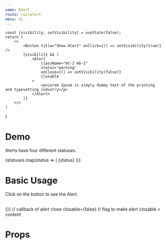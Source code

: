 ```yaml
---
name: Alert
route: /ui/alert
menu: Ui
---
```



    const [visibility, setVisibility] = useState(false);
    return (
        <>
            <Button title="Show Alert" onClick={() => setVisibility(true)} />
            {visibility && (
                <Alert
                    className="mt-2 mb-2"
                    status='warning'
                    onClose={() => setVisibility(false)}
                    closable
                >
                    <p>Lorem Ipsum is simply dummy text of the printing and typesetting industry</p>
                </Alert>
            )}
        </>
    )
}

# Demo
Alerts have four different statuses.

<div className="pt-1 pb-3">
    <Row>
        {statuses.map(status => (
            <Col xs={3}>
                <Alert
                    closable={false}
                    status={status}
                >
                    {status}
                </Alert>
            </Col>
        ))}
    </Row>
</div>

# Basic Usage
Click on the button to see the Alert.

<AlertComponent />
<br />

<Playground>
<Alert
    className='foobar'         // class for Alert wrapper
    status='success'           // status of the alert, one of error, success, warning and info
    onClose={() => {}}         // callback of alert close
    closable={false}           // flag to make alert closable
>
    content
</Alert>
</Playground>

<br />

# Props
<Props of={Alert} />
